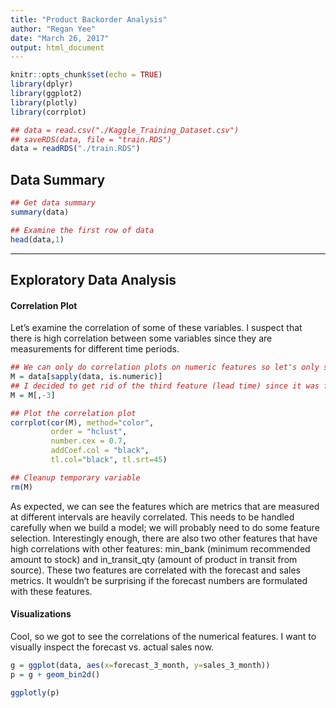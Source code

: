 ```yaml
---
title: "Product Backorder Analysis"
author: "Regan Yee"
date: "March 26, 2017"
output: html_document
---
```


```r
knitr::opts_chunk$set(echo = TRUE)
library(dplyr)
library(ggplot2)
library(plotly)
library(corrplot)

## data = read.csv("./Kaggle_Training_Dataset.csv")
## saveRDS(data, file = "train.RDS")
data = readRDS("./train.RDS")
```

## Data Summary

```r
## Get data summary
summary(data)

## Examine the first row of data
head(data,1)
```

---

## Exploratory Data Analysis

#### Correlation Plot


Let's examine the correlation of some of these variables. I suspect that there is high correlation between some variables
since they are measurements for different time periods.

```r
## We can only do correlation plots on numeric features so let's only select the numeric features.
M = data[sapply(data, is.numeric)]
## I decided to get rid of the third feature (lead time) since it was full of N/A's
M = M[,-3]

## Plot the correlation plot
corrplot(cor(M), method="color",
         order = "hclust",
         number.cex = 0.7,
         addCoef.col = "black",
         tl.col="black", tl.srt=45)
```

```r
## Cleanup temporary variable
rm(M)
```


As expected, we can see the features which are metrics that are measured at different intervals are heavily correlated. This needs to be handled carefully when we build a model; we will probably need to do some feature selection. Interestingly enough, there are also two other features that have high correlations with other features: min_bank (minimum recommended amount to stock) and in_transit_qty (amount of product in transit from source). These two features are correlated with the forecast and sales metrics. It wouldn't be surprising if the forecast numbers are formulated with these features.


#### Visualizations

Cool, so we got to see the correlations of the numerical features. I want to visually inspect the forecast vs. actual sales now.

```r
g = ggplot(data, aes(x=forecast_3_month, y=sales_3_month))
p = g + geom_bin2d()

ggplotly(p)
```



